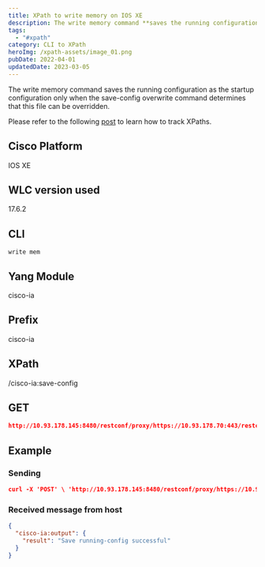 ```yaml
---
title: XPath to write memory on IOS XE
description: The write memory command **saves the running configuration as the startup configuration only when the save-config overwrite command determines that this file can be overridden**.
tags:
  - "#xpath"
category: CLI to XPath
heroImg: /xpath-assets/image_01.png
pubDate: 2022-04-01
updatedDate: 2023-03-05
---
```



The write memory command saves the running configuration as the startup configuration only when the save-config overwrite command determines that this file can be overridden.

<Note>
Please refer to the following <a href="https://dar-fi.com/blog/ios-xe_tracking_xpaths" target="_blank">post</a> to learn how to track XPaths.
</Note>

## Cisco Platform

IOS XE

## WLC version used

17.6.2

## CLI

```
write mem
```

## Yang Module


cisco-ia


## Prefix


cisco-ia


## XPath


/cisco-ia:save-config


## GET

```json
http://10.93.178.145:8480/restconf/proxy/https://10.93.178.70:443/restconf/operations/cisco-ia:save-config
```

## Example
### Sending

```json
curl -X 'POST' \ 'http://10.93.178.145:8480/restconf/proxy/https://10.93.178.70:443/restconf/operations/cisco-ia:save-config' \ -H 'accept: application/yang-data+json' \ -d ''
```

### Received message from host

```json
{
  "cisco-ia:output": {
    "result": "Save running-config successful"
  }
}
```

